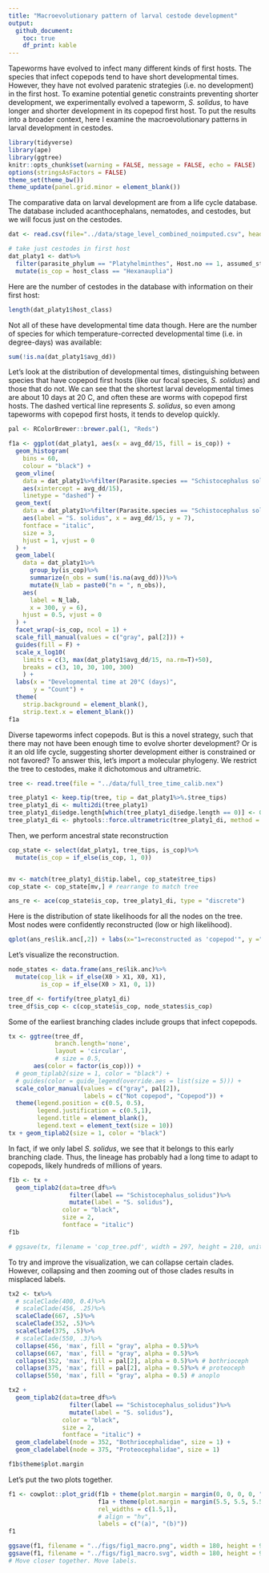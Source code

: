 ```yaml
---
title: "Macroevolutionary pattern of larval cestode development"
output: 
  github_document:
    toc: true
    df_print: kable
---
```


Tapeworms have evolved to infect many different kinds of first hosts. The species that infect copepods tend to have short developmental times. However, they have not evolved paratenic strategies (i.e. no development) in the first host. To examine potential genetic constraints preventing shorter development, we experimentally evolved a tapeworm, *S. solidus*, to have longer and shorter development in its copepod first host. To put the results into a broader context, here I examine the macroevolutionary patterns in larval development in cestodes.

```r
library(tidyverse)
library(ape)
library(ggtree)
knitr::opts_chunk$set(warning = FALSE, message = FALSE, echo = FALSE)
options(stringsAsFactors = FALSE)
theme_set(theme_bw())
theme_update(panel.grid.minor = element_blank())
```

The comparative data on larval development are from a life cycle database. The database included acanthocephalans, nematodes, and cestodes, but we will focus just on the cestodes.

```r
dat <- read.csv(file="../data/stage_level_combined_noimputed.csv", header = TRUE)
```
```r
# take just cestodes in first host
dat_platy1 <- dat%>%
  filter(parasite_phylum == "Platyhelminthes", Host.no == 1, assumed_stage == "no")%>%
  mutate(is_cop = host_class == "Hexanauplia")
```

Here are the number of cestodes in the database with information on their first host:

```r
length(dat_platy1$host_class)
```

Not all of these have developmental time data though. Here are the number of species for which temperature-corrected developmental time (i.e. in degree-days) was available:

```r
sum(!is.na(dat_platy1$avg_dd))
```

Let's look at the distribution of developmental times, distinguishing between species that have copepod first hosts (like our focal species, *S. solidus*) and those that do not. We can see that the shortest larval developmental times are about 10 days at 20 C, and often these are worms with copepod first hosts. The dashed vertical line represents *S. solidus*, so even among tapeworms with copepod first hosts, it tends to develop quickly.

```r
pal <- RColorBrewer::brewer.pal(1, "Reds")
```


```r
f1a <- ggplot(dat_platy1, aes(x = avg_dd/15, fill = is_cop)) +
  geom_histogram(
    bins = 60,
    colour = "black") +
  geom_vline(
    data = dat_platy1%>%filter(Parasite.species == "Schistocephalus solidus"), 
    aes(xintercept = avg_dd/15),
    linetype = "dashed") +
  geom_text(
    data = dat_platy1%>%filter(Parasite.species == "Schistocephalus solidus"),
    aes(label = "S. solidus", x = avg_dd/15, y = 7),
    fontface = "italic",
    size = 3,
    hjust = 1, vjust = 0
  ) +
  geom_label(
    data = dat_platy1%>%
      group_by(is_cop)%>%
      summarize(n_obs = sum(!is.na(avg_dd)))%>%
      mutate(N_lab = paste0("n = ", n_obs)),
    aes(
      label = N_lab,
      x = 300, y = 6),
    hjust = 0.5, vjust = 0
  ) +
  facet_wrap(~is_cop, ncol = 1) +
  scale_fill_manual(values = c("gray", pal[2])) +
  guides(fill = F) +
  scale_x_log10(
    limits = c(3, max(dat_platy1$avg_dd/15, na.rm=T)+50),
    breaks = c(3, 10, 30, 100, 300)
    ) +
  labs(x = "Developmental time at 20°C (days)",
       y = "Count") +
  theme(
    strip.background = element_blank(),
    strip.text.x = element_blank())
f1a
```

Diverse tapeworms infect copepods. But is this a novel strategy, such that there may not have been enough time to evolve shorter development? Or is it an old life cycle, suggesting shorter development either is constrained or not favored? To answer this, let's import a molecular phylogeny. We restrict the tree to cestodes, make it dichotomous and ultrametric.


```r
tree <- read.tree(file = "../data/full_tree_time_calib.nex")
```
```r
tree_platy1 <- keep.tip(tree, tip = dat_platy1%>%.$tree_tips)
tree_platy1_di <- multi2di(tree_platy1)
tree_platy1_di$edge.length[which(tree_platy1_di$edge.length == 0)] <- 0.0001 # add short branches
tree_platy1_di <- phytools::force.ultrametric(tree_platy1_di, method = "extend", message = F)
```

Then, we perform ancestral state reconstruction

```r
cop_state <- select(dat_platy1, tree_tips, is_cop)%>%
  mutate(is_cop = if_else(is_cop, 1, 0))


mv <- match(tree_platy1_di$tip.label, cop_state$tree_tips)
cop_state <- cop_state[mv,] # rearrange to match tree
```
```r
ans_re <- ace(cop_state$is_cop, tree_platy1_di, type = "discrete")
```

Here is the distribution of state likelihoods for all the nodes on the tree. Most nodes were confidently reconstructed (low or high likelihood).

```r
qplot(ans_re$lik.anc[,2]) + labs(x="1=reconstructed as 'copepod'", y ="nodes")
```

Let's visualize the reconstruction.

```r
node_states <- data.frame(ans_re$lik.anc)%>%
  mutate(cop_lik = if_else(X0 > X1, X0, X1),
         is_cop = if_else(X0 > X1, 0, 1))

tree_df <- fortify(tree_platy1_di)
tree_df$is_cop <- c(cop_state$is_cop, node_states$is_cop)
```

Some of the earliest branching clades include groups that infect copepods.

```r
tx <- ggtree(tree_df, 
             branch.length='none',
             layout = 'circular',
             # size = 0.5,
       aes(color = factor(is_cop))) +
  # geom_tiplab2(size = 1, color = "black") +
  # guides(color = guide_legend(override.aes = list(size = 5))) +
  scale_color_manual(values = c("gray", pal[2]),
                     labels = c("Not copepod", "Copepod")) +
  theme(legend.position = c(0.5, 0.5),
        legend.justification = c(0.5,1),
        legend.title = element_blank(),
        legend.text = element_text(size = 10))
tx + geom_tiplab2(size = 1, color = "black") 
```

In fact, if we only label *S. solidus*, we see that it belongs to this early branching clade. Thus, the lineage has probably had a long time to adapt to copepods, likely hundreds of millions of years.

```r
f1b <- tx +
  geom_tiplab2(data=tree_df%>%
                 filter(label == "Schistocephalus_solidus")%>%
                 mutate(label = "S. solidus"),
               color = "black",
               size = 2,
               fontface = "italic") 
f1b
```

```r
# ggsave(tx, filename = 'cop_tree.pdf', width = 297, height = 210, units = "mm")
```

To try and improve the visualization, we can collapse certain clades. However, collapsing and then zooming out of those clades results in misplaced labels.

```r
tx2 <- tx%>%
  # scaleClade(400, 0.4)%>%
  # scaleClade(456, .25)%>%
  scaleClade(667, .5)%>%
  scaleClade(352, .5)%>%
  scaleClade(375, .5)%>%
  # scaleClade(550, .3)%>%
  collapse(456, 'max', fill = "gray", alpha = 0.5)%>%
  collapse(667, 'max', fill = "gray", alpha = 0.5)%>%
  collapse(352, 'max', fill = pal[2], alpha = 0.5)%>% # bothrioceph
  collapse(375, 'max', fill = pal[2], alpha = 0.5)%>% # proteoceph
  collapse(550, 'max', fill = "gray", alpha = 0.5) # anoplo 

tx2 +
  geom_tiplab2(data=tree_df%>%
                 filter(label == "Schistocephalus_solidus")%>%
                 mutate(label = "S. solidus"),
               color = "black",
               size = 2,
               fontface = "italic") +
  geom_cladelabel(node = 352, "Bothriocephalidae", size = 1) +
  geom_cladelabel(node = 375, "Proteocephalidae", size = 1) 
```
```r
f1b$theme$plot.margin
```

Let's put the two plots together.

```r
f1 <- cowplot::plot_grid(f1b + theme(plot.margin = margin(0, 0, 0, 0, "pt")), 
                         f1a + theme(plot.margin = margin(5.5, 5.5, 5.5, 0, "pt")),
                         rel_widths = c(1.5,1),
                         # align = "hv",
                         labels = c("(a)", "(b)"))
f1
```



```r
ggsave(f1, filename = "../figs/fig1_macro.png", width = 180, height = 90, units = "mm")
ggsave(f1, filename = "../figs/fig1_macro.svg", width = 180, height = 90, units = "mm")
# Move closer together. Move labels.
```

